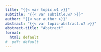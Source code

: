 ```yaml
---
title: "{{< var topic.w1 >}}"
subtitle: "{{< var subtitle.w7 >}}"
author: "{{< var author >}}"
abstract: "{{< var topic-abstract.w7 >}}"
abstract-title: "Abstract"
format:
  html: default
#  pdf: default
---
```

